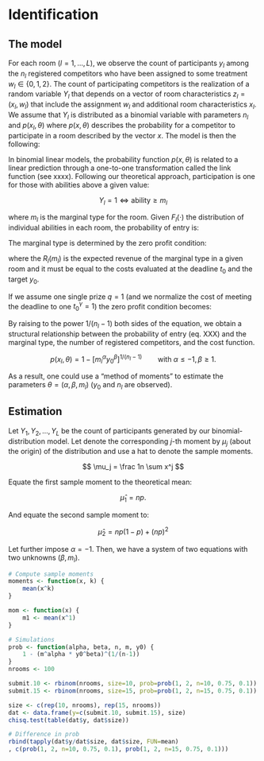 # Identification

\newcommand\target{}
\newcommand\deadline{}

## The model

For each room $(l=1, ..., L)$, we observe the count of participants $y_l$ among the $n_l$ registered competitors who have been assigned to some treatment $w_l\in\{0, 1, 2\}$. The count of participating competitors is the realization of a random variable $Y_l$ that depends on a vector of room characteristics $z_l=(x_l, w_l)$ that include the assignment $w_l$ and additional room characteristics $x_l$. We assume that $Y_l$ is distributed as a binomial variable with parameters $n_l$ and $p(x_l, \theta)$ where $p(x, \theta)$ describes the probability for a competitor to participate in a room described by the vector $x$. The model is then the following:

\begin{equation}
	\label{model}
	Y_{l} \sim \text{Binomial}(N_l, p(x_l, \theta)) \quad \text{for each } l=1,...,L.
\end{equation}

In binomial linear models, the probability function $p(x, \theta)$ is related to a linear prediction through a one-to-one transformation called the link function (see xxxx). Following our theoretical approach, participation is one for those with abilities above a given value:

$$
	Y_{l} = 1 \iff  \text{ability}  \geq m_{l}
$$

where $m_l$ is the marginal type for the room.  Given $F_l(\cdot)$ the distribution of individual abilities in each room, the probability of entry is:

\begin{equation} 
	p(m_l, \theta) = 1 - F_l(m_l)
\end{equation}

The marginal type is determined by the zero profit condition:

\begin{equation}
	\label{zero profit}
	R_l(m_l) = m_l^\alpha y_0^\beta t_0^\gamma
\end{equation}

where the $R_l(m_l)$ is the expected revenue of the marginal type in a given room and it must be equal to the  costs evaluated at the deadline $t_0$ and the target $y_0$. 

If we assume one single prize $q=1$ (and we normalize the cost of meeting the deadline to one $t_0^\gamma=1$)  the zero profit condition becomes: 

\begin{equation}
	F_l(m_l)^{n_l-1} = m_l^\alpha y_0^\beta 
\end{equation}

By raising to the power $1/(n_l-1)$ both sides of the equation, we obtain a structural relationship between the probability of entry (eq. XXX) and the marginal type, the number of registered competitors, and the cost function.

$$
	p(x_l, \theta) = 1 - \left[m_l^\alpha y_0^\beta \right]^{1/(n_l-1)} \qquad \text{with } \alpha\leq-1, \beta\geq1.
$$


<!--
We further assume the distribution is known up to the parameters $\theta$ that we want to estimate from the data: 
$$
	F_l(x) = F(x;\theta_l). 
$$
-->

As a result, one could use a "method of moments" to estimate the parameters $\theta=(\alpha, \beta, m_l)$ ($y_0$ and $n_l$ are observed). 

## Estimation

Let $Y_1, Y_2, ..., Y_L$ be the count of participants generated by our binomial-distribution model. 
Let denote the corresponding $j$-th moment by $\mu_j$  (about the origin) of the distribution and use a hat to denote the sample moments. 

$$
	\mu_j = \frac 1n \sum x^j
$$

Equate the first sample moment to the theoretical mean:

$$
	\hat\mu_1 = n p.
$$

And equate the second sample moment to:

$$
	\hat\mu_2 = n p (1-p) + (np)^2
$$

Let further impose $\alpha=-1$. Then, we have a system of two equations with two unknowns $(\beta, m_l)$. 

```r
# Compute sample moments 
moments <- function(x, k) {
	mean(x^k)
} 

mom <- function(x) {
	m1 <- mean(x^1) 
}


```


```r
# Simulations
prob <- function(alpha, beta, n, m, y0) {
	1 - (m^alpha * y0^beta)^(1/(n-1))
}
nrooms <- 100

submit.10 <- rbinom(nrooms, size=10, prob=prob(1, 2, n=10, 0.75, 0.1))
submit.15 <- rbinom(nrooms, size=15, prob=prob(1, 2, n=15, 0.75, 0.1))

size <- c(rep(10, nrooms), rep(15, nrooms))
dat <- data.frame(y=c(submit.10, submit.15), size)
chisq.test(table(dat$y, dat$size))

# Difference in prob
rbind(tapply(dat$y/dat$size, dat$size, FUN=mean)
, c(prob(1, 2, n=10, 0.75, 0.1), prob(1, 2, n=15, 0.75, 0.1)))

```


